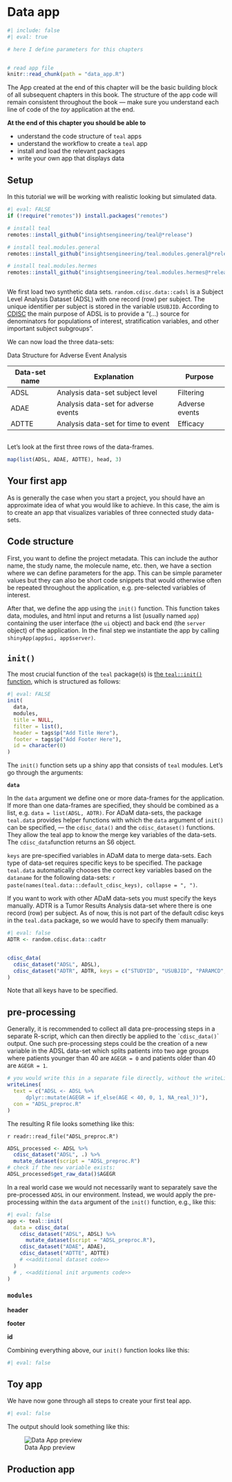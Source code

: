 # Data app

```r
#| include: false
#| eval: true

# here I define parameters for this chapters


# read app file
knitr::read_chunk(path = "data_app.R")
```

The App created at the end of this chapter will be the basic building block of all subsequent chapters in this book. The structure of the app code will remain consistent throughout the book --- make sure you understand each line of code of the *toy* application at the end.

**At the end of this chapter you should be able to**

-   understand the code structure of `teal` apps
-   understand the workflow to create a `teal` app
-   install and load the relevant packages
-   write your own app that displays data

## Setup

In this tutorial we will be working with realistic looking but simulated data.

```r
#| eval: FALSE
if (!require("remotes")) install.packages("remotes")

# install teal
remotes::install_github("insightsengineering/teal@*release")

# install teal.modules.general
remotes::install_github("insightsengineering/teal.modules.general@*release")

# install teal.modules.hermes
remotes::install_github("insightsengineering/teal.modules.hermes@*release")
```

```r
```

We first load two synthetic data sets. `random.cdisc.data::cadsl` is a Subject Level Analysis Dataset (ADSL) with one record (row) per subject. The unique identifier per subject is stored in the variable `USUBJID`. According to [CDISC](https://www.cdisc.org/education/course/subject-level-analysis-dataset-adsl) the main purpose of ADSL is to provide a "(...) source for denominators for populations of interest, stratification variables, and other important subject subgroups".

We can now load the three data-sets:

Data Structure for Adverse Event Analysis

| Data-set name | Explanation                          | Purpose        |
|---------------|--------------------------------------|----------------|
| ADSL          | Analysis data-set subject level      | Filtering      |
| ADAE          | Analysis data-set for adverse events | Adverse events |
| ADTTE         | Analysis data-set for time to event  | Efficacy       |

```r
```

Let's look at the first three rows of the data-frames.

```r
map(list(ADSL, ADAE, ADTTE), head, 3)
```

## Your first app

As is generally the case when you start a project, you should have an approximate idea of what you would like to achieve. In this case, the aim is to create an app that visualizes variables of three connected study data-sets.

## Code structure

First, you want to define the project metadata. This can include the author name, the study name, the molecule name, etc. then, we have a section where we can define parameters for the app. This can be simple parameter values but they can also be short code snippets that would otherwise often be repeated throughout the application, e.g. pre-selected variables of interest.

After that, we define the app using the `init()` function. This function takes data, modules, and html input and returns a list (usually named `app`) containing the user interface (the `ui` object) and back end (the `server` object) of the application. In the final step we instantiate the app by calling `shinyApp(app$ui, app$server)`.

## `init()`

The most crucial function of the `teal` package(s) is [the `teal::init()` function](https://insightsengineering.github.io/teal/main/reference/init.html?q=init#null), which is structured as follows:

```r
#| eval: FALSE
init(
  data,
  modules,
  title = NULL,
  filter = list(),
  header = tags$p("Add Title Here"),
  footer = tags$p("Add Footer Here"),
  id = character(0)
)
```

The `init()` function sets up a shiny app that consists of `teal` modules. Let's go through the arguments:

**`data`**

In the `data` argument we define one or more data-frames for the application. If more than one data-frames are specified, they should be combined as a list, e.g. `data = list(ADSL, ADTR)`. <!-- For relational data-sets you can define merge keys.  --> For ADaM data-sets, the package `teal.data` provides helper functions with which the `data` argument of `init()` can be specified, --- the `cdisc_data()` and the `cdisc_dataset()` functions. They allow the teal app to know the merge key variables of the data-sets. The `cdisc_data`function returns an S6 object.

::: {#note:key .callout-note appearance="simple"}
`keys` are pre-specified variables in ADaM data to merge data-sets. Each type of data-set requires specific keys to be specified. The package `teal.data` automatically chooses the correct key variables based on the `dataname` for the following data-sets: `r paste(names(teal.data:::default_cdisc_keys), collapse = ", ")`.

If you want to work with other ADaM data-sets you must specify the keys manually. ADTR is a Tumor Results Analysis data-set where there is one record (row) per subject. As of now, this is not part of the default cdisc keys in the `teal.data` package, so we would have to specify them manually:

```r
#| eval: false
ADTR <- random.cdisc.data::cadtr


cdisc_data(
  cdisc_dataset("ADSL", ADSL),
  cdisc_dataset("ADTR", ADTR, keys = c("STUDYID", "USUBJID", "PARAMCD", "AVISIT"))
)
```

Note that all keys have to be specified.
:::

::: callout-important
## pre-processing

Generally, it is recommended to collect all data pre-processing steps in a separate R-script, which can then directly be applied to the \``cdisc_data()`\` output. One such pre-processing steps could be the creation of a new variable in the ADSL data-set which splits patients into two age groups where patients younger than 40 are `AGEGR = 0` and patients older than 40 are `AGEGR = 1`.

```r
# you would write this in a separate file directly, without the writeLines command.
writeLines(
  text = c("ADSL <- ADSL %>%
      dplyr::mutate(AGEGR = if_else(AGE < 40, 0, 1, NA_real_))"),
  con = "ADSL_preproc.R"
)
```

The resulting R file looks something like this:

`r readr::read_file("ADSL_preproc.R")`

```r
ADSL_processed <- ADSL %>%
  cdisc_dataset("ADSL", .) %>%
  mutate_dataset(script = "ADSL_preproc.R")
# check if the new variable exists:
ADSL_processed$get_raw_data()$AGEGR
```

In a real world case we would not necessarily want to separately save the pre-processed `ADSL` in our environment. Instead, we would apply the pre-processing within the `data` argument of the `init()` function, e.g., like this:

```r
#| eval: false
app <- teal::init(
  data = cdisc_data(
    cdisc_dataset("ADSL", ADSL) %>%
      mutate_dataset(script = "ADSL_preproc.R"),
    cdisc_dataset("ADAE", ADAE),
    cdisc_dataset("ADTTE", ADTTE)
    # <<additional dataset code>>
  )
  # , <<additional init arguments code>>
)
```
:::

### `modules`

**header**

**footer**

**id**

Combining everything above, our `init()` function looks like this:

```r
#| eval: false
```

## Toy app

We have now gone through all steps to create your first teal app.

```r
#| eval: false
```

The output should look something like this:

![Data App preview](figures_images/app_data_1.png){fig-alt="Our first app should look like this"}

## Production app
